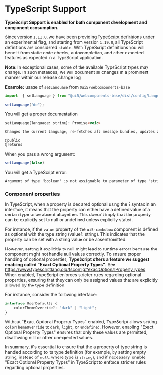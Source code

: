 
<Meta title="Docs/Getting started/Typescript support" />

# TypeScript Support

**TypeScript Support is enabled for both component development and component consumption.**

Since version `1.11.0`, we have been providing TypeScript definitions under an experimental flag, and starting from version `1.19.0`, all TypeScript definitions are considered `stable`.
With TypeScript definitions you will benefit from static code checks, autocompletion, and other expected features as expected in a TypeScript application.


**Note:** In exceptional cases, some of the available TypeScript types may change. In such instances, we will document all changes in a prominent manner within our release change log.


**Example:** usage of `setLanguage` from `@ui5/webcomponents-base`

```ts
import  { setLanguage } from "@ui5/webcomponents-base/dist/config/Language.js";

setLanguage("de");

```

You will get a proper documentation

```html
setLanguage(language: string): Promise<void>

Changes the current language, re-fetches all message bundles, updates all language-aware components and returns a promise that resolves when all rendering is done.

@public
@returns
```

When you pass a wrong argument:

```ts
setLanguage(false)
```

You will get a TypeScript error:
```html
Argument of type 'boolean' is not assignable to parameter of type 'string'.
```

### Component properties

In TypeScript, when a property is declared optional using the ? syntax in an interface, it means that the property can either have a defined value of a certain type or be absent altogether. This doesn't imply that the property can be explicitly set to null or undefined unless explicitly stated.

For instance, if the `value` property of the `ui5-combobox` component is defined as optional with the type string (value?: string). This indicates that the property can be set with a string value or be absent/omitted.

However, setting it explicitly to null might lead to runtime errors because the component might not handle null values correctly. To ensure proper handling of optional properties, **TypeScript offers a feature we suggest enabling called "Exact Optional Property Types"**. See https://www.typescriptlang.org/tsconfig#exactOptionalPropertyTypes .
When enabled, TypeScript enforces stricter rules regarding optional properties, ensuring that they can only be assigned values that are explicitly allowed by the type definition.

For instance, consider the following interface:
```typescript
interface UserDefaults { 
    colorThemeOverride?: "dark" | "light"; 
}
```

Without "Exact Optional Property Types" enabled, TypeScript allows setting `colorThemeOverride` to `dark`, `light`, or `undefined`. However, enabling "Exact Optional Property Types" ensures that only these values are permitted, disallowing null or other unexpected values.

In summary, it's essential to ensure that the a property of type string is handled according to its type definition (for example, by setting empty string, instead of `null`, where type is `string`), and if necessary, enable "Exact Optional Property Types" in TypeScript to enforce stricter rules regarding optional properties.
<Footer />